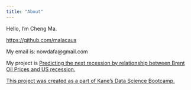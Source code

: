 ```yaml
---
title: "About"
---
```


Hello, I’m Cheng Ma.

[https://github.com/malacaus](https://github.com/malacaus)

My email is: nowdafa@gmail.com

My project is [Predicting the next recession by relationship between Brent Oil Prices and US recession.
](https://github.com/malacaus/oil_prices_recession)

[This project was created as a part of Kane’s Data Science Bootcamp.](https://bootcamp.davidkane.info)
